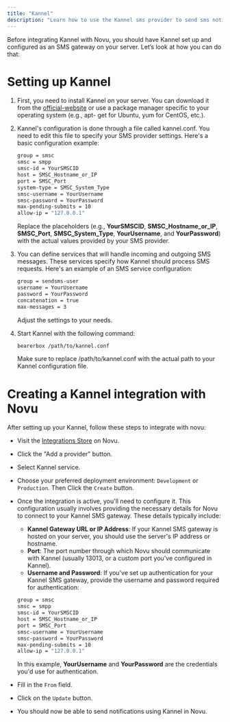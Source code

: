 ```yaml
---
title: "Kannel"
description: "Learn how to use the Kannel sms provider to send sms notifications using Novu"
---
```


Before integrating Kannel with Novu, you should have Kannel set up and configured as an SMS gateway on your server. Let’s look at how you can do that:

# Setting up Kannel

1. First, you need to install Kannel on your server. You can download it from the [official-website](https://www.kannel.org/download.shtml) or use a package manager specific to your operating system (e.g., apt-
   get for Ubuntu, yum for CentOS, etc.).
2. Kannel's configuration is done through a file called kannel.conf. You need to edit this file to specify your SMS provider settings. Here's a basic configuration example:

   ```bash
   group = smsc
   smsc = smpp
   smsc-id = YourSMSCID
   host = SMSC_Hostname_or_IP
   port = SMSC_Port
   system-type = SMSC_System_Type
   smsc-username = YourUsername
   smsc-password = YourPassword
   max-pending-submits = 10
   allow-ip = "127.0.0.1"
   ```

   Replace the placeholders (e.g., **YourSMSCID**, **SMSC_Hostname_or_IP**, **SMSC_Port**, **SMSC_System_Type**, **YourUsername**, and **YourPassword**) with the actual values provided by your SMS provider.

3. You can define services that will handle incoming and outgoing SMS messages. These services specify how Kannel should process SMS requests. Here's an example of an SMS service configuration:

   ```bash
   group = sendsms-user
   username = YourUsername
   password = YourPassword
   concatenation = true
   max-messages = 3
   ```

   Adjust the settings to your needs.

4. Start Kannel with the following command:

   ```bash
   bearerbox /path/to/kannel.conf
   ```

   Make sure to replace /path/to/kannel.conf with the actual path to your Kannel configuration file.

# Creating a Kannel integration with Novu

After setting up your Kannel, follow these steps to integrate with novu:

- Visit the [Integrations Store](https://dashboard.novu.co/integrations?utm_campaign=docs-sms-kannel) on Novu.
- Click the "Add a provider" button.
- Select Kannel service.
- Choose your preferred deployment environment: `Development` or `Production`. Then Click the `Create` button.
- Once the integration is active, you'll need to configure it. This configuration usually involves providing the necessary details for Novu to connect to your Kannel SMS gateway. These details typically include:

  - **Kannel Gateway URL or IP Address**: If your Kannel SMS gateway is hosted on your server, you should use the server's IP address or hostname.
  - **Port**: The port number through which Novu should communicate with Kannel (usually 13013, or a custom port you've configured in Kannel).
  - **Username and Password**: If you've set up authentication for your Kannel SMS gateway, provide the username and password required for authentication:

  ```bash
  group = smsc
  smsc = smpp
  smsc-id = YourSMSCID
  host = SMSC_Hostname_or_IP
  port = SMSC_Port
  smsc-username = YourUsername
  smsc-password = YourPassword
  max-pending-submits = 10
  allow-ip = "127.0.0.1"
  ```

  In this example, **YourUsername** and **YourPassword** are the credentials you'd use for authentication.

- Fill in the `From` field.
- Click on the `Update` button.
- You should now be able to send notifications using Kannel in Novu.
